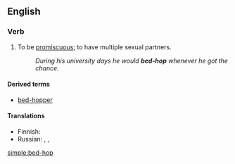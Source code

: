 ==English==

===Verb===
{{en-verb|head=[[bed]]-[[hop]]|bed-hops|bed-hopping|bed-hopped}}

# To be [[promiscuous]]; to have multiple sexual partners.
#: ''During his university days he would '''bed-hop''' whenever he got the chance.''

====Derived terms====
* [[bed-hopper]]

====Translations====
{{trans-top|to be promiscuous; to have multiple sexual partners}}
* Finnish: {{t|fi|lentää kukasta kukkaan}}
* Russian: {{t+|ru|развра́тничать|impf|sc=Cyrl}}, {{t+|ru|распу́тничать|impf|sc=Cyrl}}, {{t|ru|блядова́ть|impf|tr=bljadovátʹ}} {{qualifier|vulgar, of women}}
{{trans-mid}}
{{trans-bottom}}

[[simple:bed-hop]]
